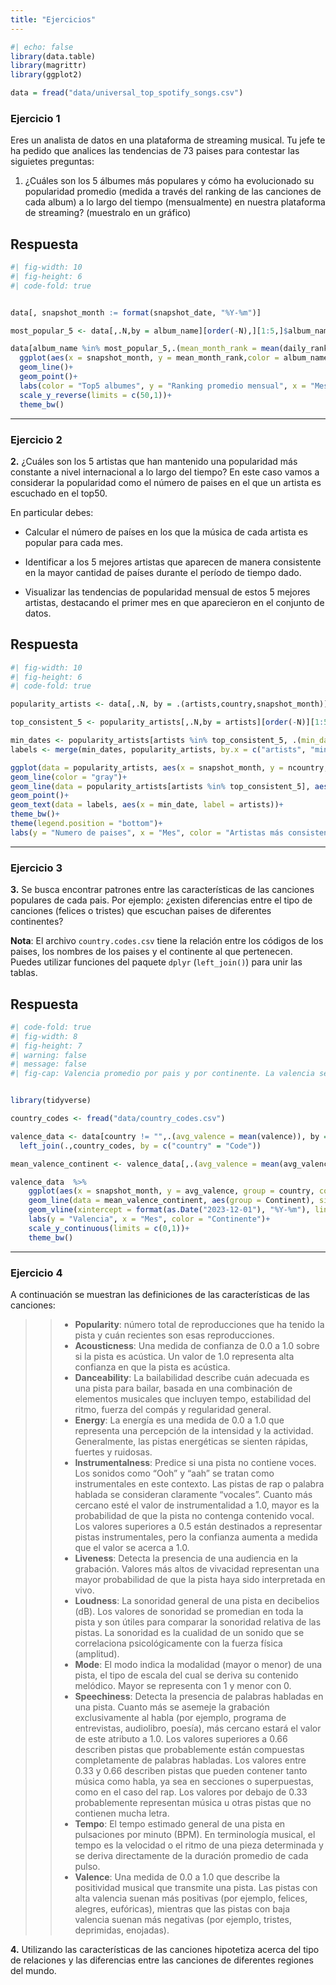 ```yaml
---
title: "Ejercicios"
---
```


```r
#| echo: false
library(data.table)
library(magrittr)
library(ggplot2)

data = fread("data/universal_top_spotify_songs.csv")
```

### Ejercicio 1


Eres un analista de datos en una plataforma de streaming musical. Tu jefe te ha pedido que analices las tendencias de 73 paises para contestar las siguietes preguntas:

1. ¿Cuáles son los 5 álbumes más populares y cómo ha evolucionado su popularidad promedio (medida a través del ranking de las canciones de cada album) a lo largo del tiempo (mensualmente) en nuestra plataforma de streaming? (muestralo en un gráfico)


::: {.callout-note collapse="true"}
## Respuesta
```r
#| fig-width: 10
#| fig-height: 6
#| code-fold: true


data[, snapshot_month := format(snapshot_date, "%Y-%m")]

most_popular_5 <- data[,.N,by = album_name][order(-N),][1:5,]$album_name

data[album_name %in% most_popular_5,.(mean_month_rank = mean(daily_rank)), by = .(album_name,snapshot_month)] %>% 
  ggplot(aes(x = snapshot_month, y = mean_month_rank,color = album_name, group = album_name))+
  geom_line()+
  geom_point()+
  labs(color = "Top5 albumes", y = "Ranking promedio mensual", x = "Mes")+
  scale_y_reverse(limits = c(50,1))+
  theme_bw()


```
:::

---

### Ejercicio 2

**2.** ¿Cuáles son los 5 artistas que han mantenido una popularidad más constante a nivel internacional a lo largo del tiempo? En este caso vamos a considerar la popularidad como el número de paises en el que un artista es escuchado en el top50.

En particular debes: 

- Calcular el número de países en los que la música de cada artista es popular para cada mes.

- Identificar a los 5 mejores artistas que aparecen de manera consistente en la mayor cantidad de países durante el período de tiempo dado.

- Visualizar las tendencias de popularidad mensual de estos 5 mejores artistas, destacando el primer mes en que aparecieron en el conjunto de datos.

::: {.callout-note collapse="true"}
## Respuesta

```r
#| fig-width: 10
#| fig-height: 6
#| code-fold: true

popularity_artists <- data[,.N, by = .(artists,country,snapshot_month)][,.(ncountry = .N), by = .(artists, snapshot_month)][,head(.SD, 5),by = snapshot_month]

top_consistent_5 <- popularity_artists[,.N,by = artists][order(-N)][1:5]$artists

min_dates <- popularity_artists[artists %in% top_consistent_5, .(min_date = min(snapshot_month)), by = artists]
labels <- merge(min_dates, popularity_artists, by.x = c("artists", "min_date"), by.y = c("artists", "snapshot_month"))

ggplot(data = popularity_artists, aes(x = snapshot_month, y = ncountry, group = artists))+
geom_line(color = "gray")+
geom_line(data = popularity_artists[artists %in% top_consistent_5], aes(color = artists))+
geom_point()+
geom_text(data = labels, aes(x = min_date, label = artists))+
theme_bw()+
theme(legend.position = "bottom")+
labs(y = "Numero de paises", x = "Mes", color = "Artistas más consistentes")

```
:::

---

### Ejercicio 3

**3.** Se busca encontrar patrones entre las características de las canciones populares de cada pais. Por ejemplo: ¿existen diferencias entre el tipo de canciones (felices o tristes) que escuchan paises de diferentes continentes? 

**Nota**: El archivo `country.codes.csv` tiene la relación entre los códigos de los paises, los nombres de los paises y el continente al que pertenecen. Puedes utilizar funciones del paquete `dplyr` (`left_join()`) para unir las tablas.

::: {.callout-note collapse="true"}
## Respuesta

```r
#| code-fold: true
#| fig-width: 8
#| fig-height: 7
#| warning: false
#| message: false
#| fig-cap: Valencia promedio por pais y por continente. La valencia se define como una medida de 0.0 a 1.0 que describe la positividad musical que transmite una pista. Las pistas con alta valencia suenan más positivas (por ejemplo, felices, alegres, eufóricas), mientras que las pistas con baja valencia suenan más negativas (por ejemplo, tristes, deprimidas, enojadas). 


library(tidyverse)

country_codes <- fread("data/country_codes.csv")

valence_data <- data[country != "",.(avg_valence = mean(valence)), by = .(snapshot_month,country)] %>% 
  left_join(.,country_codes, by = c("country" = "Code"))

mean_valence_continent <- valence_data[,.(avg_valence = mean(avg_valence)), by = .(snapshot_month,Continent)]

valence_data  %>% 
    ggplot(aes(x = snapshot_month, y = avg_valence, group = country, color = Continent))+
    geom_line(data = mean_valence_continent, aes(group = Continent), size = 1)+
    geom_vline(xintercept = format(as.Date("2023-12-01"), "%Y-%m"), linetype = "dashed")+
    labs(y = "Valencia", x = "Mes", color = "Continente")+
    scale_y_continuous(limits = c(0,1))+
    theme_bw()


```

:::

---

### Ejercicio 4

A continuación se muestran las definiciones de las características de las canciones: 

>> - **Popularity**: número total de reproducciones que ha tenido la pista y cuán recientes son esas reproducciones.
- **Acousticness**: Una medida de confianza de 0.0 a 1.0 sobre si la pista es acústica. Un valor de 1.0 representa alta confianza en que la pista es acústica.
- **Danceability**: La bailabilidad describe cuán adecuada es una pista para bailar, basada en una combinación de elementos musicales que incluyen tempo, estabilidad del ritmo, fuerza del compás y regularidad general.
- **Energy**: La energía es una medida de 0.0 a 1.0 que representa una percepción de la intensidad y la actividad. Generalmente, las pistas energéticas se sienten rápidas, fuertes y ruidosas.
- **Instrumentalness**: Predice si una pista no contiene voces. Los sonidos como "Ooh" y "aah" se tratan como instrumentales en este contexto. Las pistas de rap o palabra hablada se consideran claramente "vocales". Cuanto más cercano esté el valor de instrumentalidad a 1.0, mayor es la probabilidad de que la pista no contenga contenido vocal. Los valores superiores a 0.5 están destinados a representar pistas instrumentales, pero la confianza aumenta a medida que el valor se acerca a 1.0.
- **Liveness**: Detecta la presencia de una audiencia en la grabación. Valores más altos de vivacidad representan una mayor probabilidad de que la pista haya sido interpretada en vivo.
- **Loudness**: La sonoridad general de una pista en decibelios (dB). Los valores de sonoridad se promedian en toda la pista y son útiles para comparar la sonoridad relativa de las pistas. La sonoridad es la cualidad de un sonido que se correlaciona psicológicamente con la fuerza física (amplitud).
- **Mode**: El modo indica la modalidad (mayor o menor) de una pista, el tipo de escala del cual se deriva su contenido melódico. Mayor se representa con 1 y menor con 0.
- **Speechiness**: Detecta la presencia de palabras habladas en una pista. Cuanto más se asemeje la grabación exclusivamente al habla (por ejemplo, programa de entrevistas, audiolibro, poesía), más cercano estará el valor de este atributo a 1.0. Los valores superiores a 0.66 describen pistas que probablemente están compuestas completamente de palabras habladas. Los valores entre 0.33 y 0.66 describen pistas que pueden contener tanto música como habla, ya sea en secciones o superpuestas, como en el caso del rap. Los valores por debajo de 0.33 probablemente representan música u otras pistas que no contienen mucha letra.
- **Tempo**: El tempo estimado general de una pista en pulsaciones por minuto (BPM). En terminología musical, el tempo es la velocidad o el ritmo de una pieza determinada y se deriva directamente de la duración promedio de cada pulso.
- **Valence**: Una medida de 0.0 a 1.0 que describe la positividad musical que transmite una pista. Las pistas con alta valencia suenan más positivas (por ejemplo, felices, alegres, eufóricas), mientras que las pistas con baja valencia suenan más negativas (por ejemplo, tristes, deprimidas, enojadas).

**4.** Utilizando las características de las canciones hipotetiza acerca del tipo de relaciones y las diferencias entre las canciones de diferentes regiones del mundo. 



<!-- 
Analyze the change in rankings of songs over time to identify trends and patterns.
Investigate whether there is a correlation between song popularity and its danceability or energy level.
Explore the relationship between the explicitness of songs and their popularity.
Analyze the relationship between song features (such as acousticness or instrumentalness) and their popularity.
Predict the future popularity of songs based on historical data and machine learning algorithms.
Compare the top songs in different countries to identify cultural music preferences. 


Identify the most popular genres of music in different countries over time.


-->